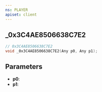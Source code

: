 ```yaml
---
ns: PLAYER
apiset: client
---
```

## _0x3C4AE8506638C7E2

```c
// 0x3C4AE8506638C7E2
void _0x3C4AE8506638C7E2(Any p0, Any p1);
```


## Parameters
* **p0**:
* **p1**:
